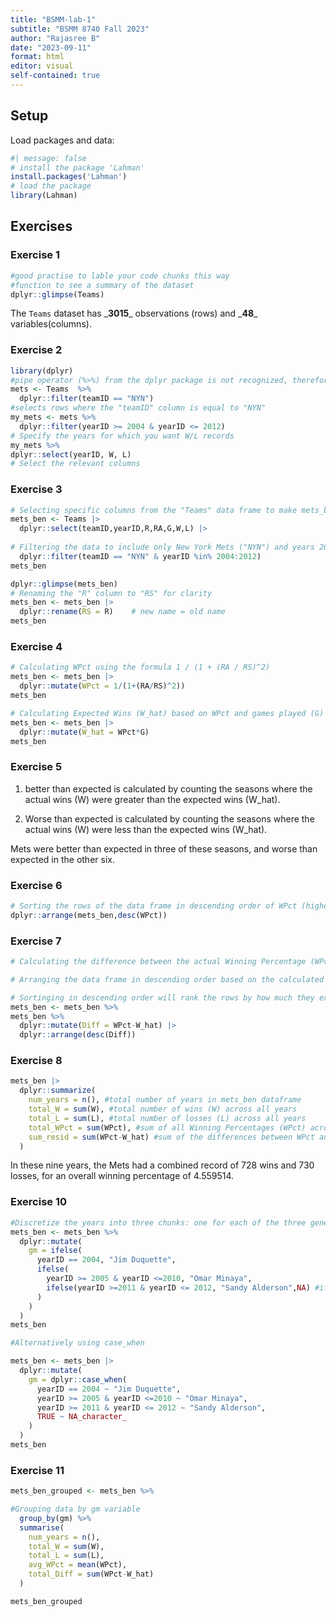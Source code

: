 ```yaml
---
title: "BSMM-lab-1"
subtitle: "BSMM 8740 Fall 2023"
author: "Rajasree B"
date: "2023-09-11"
format: html
editor: visual
self-contained: true
---
```


## Setup

Load packages and data:

```r
#| message: false
# install the package 'Lahman'
install.packages('Lahman')
# load the package
library(Lahman)
```

## Exercises

### Exercise 1

```r
#good practise to lable your code chunks this way
#function to see a summary of the dataset
dplyr::glimpse(Teams)

```

The `Teams` dataset has \_**3015**\_ observations (rows) and \_**48**\_ variables(columns).

### Exercise 2

```r
library(dplyr)
#pipe operator (%>%) from the dplyr package is not recognized, therefore make sure to load the package 
mets <- Teams  %>% 
  dplyr::filter(teamID == "NYN")
#selects rows where the "teamID" column is equal to "NYN"
my_mets <- mets %>% 
  dplyr::filter(yearID >= 2004 & yearID <= 2012)
# Specify the years for which you want W/L records
my_mets %>% 
dplyr::select(yearID, W, L)
# Select the relevant columns

```

### Exercise 3

```r

# Selecting specific columns from the "Teams" data frame to make mets_ben
mets_ben <- Teams |>
  dplyr::select(teamID,yearID,R,RA,G,W,L) |>
  
# Filtering the data to include only New York Mets ("NYN") and years 2004 to 2012
  dplyr::filter(teamID == "NYN" & yearID %in% 2004:2012)
mets_ben

dplyr::glimpse(mets_ben)
# Renaming the "R" column to "RS" for clarity
mets_ben <- mets_ben |>
  dplyr::rename(RS = R)    # new name = old name
mets_ben

```

### Exercise 4

```r

# Calculating WPct using the formula 1 / (1 + (RA / RS)^2)
mets_ben <- mets_ben |>
  dplyr::mutate(WPct = 1/(1+(RA/RS)^2))
mets_ben

# Calculating Expected Wins (W_hat) based on WPct and games played (G)
mets_ben <- mets_ben |>
  dplyr::mutate(W_hat = WPct*G)
mets_ben

```

### Exercise 5

1.  better than expected is calculated by counting the seasons where the actual wins (W) were greater than the expected wins (W_hat).

2.  Worse than expected is calculated by counting the seasons where the actual wins (W) were less than the expected wins (W_hat).

Mets were better than expected in three of these seasons, and worse than expected in the other six.

### Exercise 6

```r

# Sorting the rows of the data frame in descending order of WPct (highest to lowest)
dplyr::arrange(mets_ben,desc(WPct))
```

### Exercise 7

```r
# Calculating the difference between the actual Winning Percentage (WPct) and the expected Winning Percentage (W_hat)

# Arranging the data frame in descending order based on the calculated difference (Diff)

# Sortinging in descending order will rank the rows by how much they exceed the expected performance.
mets_ben <- mets_ben %>%
mets_ben %>% 
  dplyr::mutate(Diff = WPct-W_hat) |>
  dplyr::arrange(desc(Diff))
```

### Exercise 8

```r
mets_ben |>
  dplyr::summarize(
    num_years = n(), #total number of years in mets_ben dataframe
    total_W = sum(W), #total number of wins (W) across all years
    total_L = sum(L), #total number of losses (L) across all years
    total_WPct = sum(WPct), #sum of all Winning Percentages (WPct) across all years
    sum_resid = sum(WPct-W_hat) #sum of the differences between WPct and W_hat
  )

```

In these nine years, the Mets had a combined record of 728 wins and 730 losses, for an overall winning percentage of 4.559514.

### Exercise 10

```r
#Discretize the years into three chunks: one for each of the three general managers under whom Ben worked
mets_ben <- mets_ben %>% 
  dplyr::mutate(
    gm = ifelse(
      yearID == 2004, "Jim Duquette", 
      ifelse(
        yearID >= 2005 & yearID <=2010, "Omar Minaya",
        ifelse(yearID >=2011 & yearID <= 2012, "Sandy Alderson",NA) #if none of the conditions match, the "gm" value is set to NA
      )
    )
  )
mets_ben
```

```r
#Alternatively using case_when

mets_ben <- mets_ben |>
  dplyr::mutate(
    gm = dplyr::case_when(
      yearID == 2004 ~ "Jim Duquette", 
      yearID >= 2005 & yearID <=2010 ~ "Omar Minaya", 
      yearID >= 2011 & yearID <= 2012 ~ "Sandy Alderson",
      TRUE ~ NA_character_
    )
  )
mets_ben

```

### Exercise 11

```r

mets_ben_grouped <- mets_ben %>%

#Grouping data by gm variable
  group_by(gm) %>%
  summarise(
    num_years = n(),
    total_W = sum(W),
    total_L = sum(L),
    avg_WPct = mean(WPct),
    total_Diff = sum(WPct-W_hat)
  )

mets_ben_grouped
```
